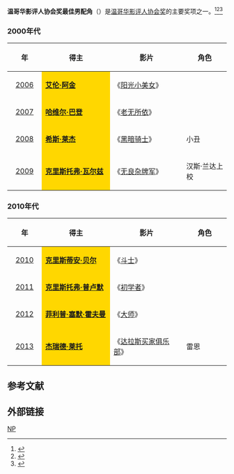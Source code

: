 '''温哥华影评人协会奖最佳男配角'''（{{lang-en|'''Vancouver Film Critics Circle Award for Best Supporting Actor'''}}）是[[温哥华影评人协会|温哥华影评人协会奖]]的主要奖项之一。<ref>{{cite web |url=http://ent.sina.com.cn/m/f/2007-01-17/14031414383.html |title=温哥华影评人协会奖：《人类之子》再爆冷门 |accessdate=2007 |publisher=新浪网 |work= |language=zh-hans |archive-date=2018-08-07 |archive-url=https://web.archive.org/web/20180807094451/http://ent.sina.com.cn/m/f/2007-01-17/14031414383.html |dead-url=no }}</ref><ref>{{cite web |url=http://ent.sina.com.cn/m/f/2014-01-08/14144077212.shtml |title=温哥华影评人协会奖《为奴》再获最佳 |accessdate=2014 |publisher=新浪网 |work= |language=zh-hans |archive-date=2018-08-07 |archive-url=https://web.archive.org/web/20180807124802/http://ent.sina.com.cn/m/f/2014-01-08/14144077212.shtml |dead-url=no }}</ref><ref>{{cite web |url=http://ent.163.com/11/0111/16/6Q4M7MC600032DGD.html |title=温哥华影评人协会奖揭晓 社交登顶劳伦斯封后 |accessdate=2011 |publisher=网易 |work= |language=zh-hans |archive-url=https://web.archive.org/web/20140407090716/http://ent.163.com/11/0111/16/6Q4M7MC600032DGD.html |archive-date=2014-04-07 |dead-url=yes }}</ref>

=== 2000年代 ===
{| class="wikitable" width="95%" cellpadding="5"
|-
!width="100"|年
!width="350"|得主
!width="350"|影片
!width="200"|角色
|-
|style="text-align:center;"| [[2006年温哥华影评人协会奖|2006]] ||  style="background:#FFD700;" |'''[[艾伦·阿金|艾伦·阿金]]''' || 《[[阳光小美女|阳光小美女]]》 ||  
|-
|style="text-align:center;"| [[2007年温哥华影评人协会奖|2007]] ||  style="background:#FFD700;" |'''[[哈维尔·巴登|哈维尔·巴登]]''' || 《[[老无所依|老无所依]]》 ||  
|-
|style="text-align:center;"| [[2008年温哥华影评人协会奖|2008]] ||  style="background:#FFD700;" |'''[[希斯·莱杰|希斯·莱杰]]''' || 《[[黑暗骑士|黑暗骑士]]》 ||  小丑
|-
|style="text-align:center;"| [[2009年温哥华影评人协会奖|2009]] ||  style="background:#FFD700;" |'''[[克里斯托弗·瓦尔兹|克里斯托弗·瓦尔兹]]''' ||  《[[无良杂牌军|无良杂牌军]]》 ||  汉斯·兰达上校
|}

=== 2010年代 ===
{| class="wikitable" width="95%" cellpadding="5"
|-
!width="100"|年
!width="350"|得主
!width="350"|影片
!width="200"|角色
|-
|style="text-align:center;"| [[2010年温哥华影评人协会奖|2010]] ||  style="background:#FFD700;" | '''[[克里斯蒂安·贝尔|克里斯蒂安·贝尔]]''' ||《[[燃燒鬥魂|斗士]]》  ||  
|-
|style="text-align:center;"| [[2011年温哥华影评人协会奖|2011]] ||  style="background:#FFD700;" | '''[[克里斯托弗·普卢默|克里斯托弗·普卢默]]''' || 《[[初学者|初学者]]》 ||  
|-
|style="text-align:center;"| [[2012年温哥华影评人协会奖|2012]] ||  style="background:#FFD700;" | '''[[菲利普·塞默·霍夫曼|菲利普·塞默·霍夫曼]]'''|| 《[[大师_(电影)|大师]]》 || 
|-
|style="text-align:center;"| [[2013年温哥华影评人协会奖|2013]] ||  style="background:#FFD700;" |'''[[杰瑞德·莱托|杰瑞德·莱托]]''' ||《[[达拉斯买家俱乐部|达拉斯买家俱乐部]]》  ||  雷恩
|}

==参考文献==
{{reflist}}

== 外部链接 ==
{{温哥华影评人协会奖}}

[[Category:温哥华影评人协会奖|NP]]